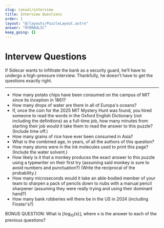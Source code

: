 ```yaml
---
slug: casual/interview
title: Interview Questions
order: 1
layout: "@/layouts/PuzzleLayout.astro"
answer: "HYDRAULIC"
keep_going: {}
---
```


# Intervew Questions

<div class="italic">
If Sidecar wants to infiltrate the bank as a security guard, he’ll have to undergo a high-pressure interview. Thankfully, he doesn’t have to get the questions exactly right.
</div>

<hr></hr>

<ul>
    <li>How many potato chips have been consumed on the campus of MIT since its inception in 1861?</li>
    <li>How many drops of water are there in all of Europa's oceans?</li>
    <li>If, once the coin for the 2025 MIT Mystery Hunt was found, you hired someone to read the words in the Oxford English Dictionary (not including the definitions) as a full-time job, how many minutes from starting their job would it take them to read the answer to this puzzle? (Include time off.)</li>
    <li>How many grains of rice have ever been consumed in Asia?</li>
    <li>What is the combined age, in years, of all the authors of this question?</li>
    <li>How many atoms were in the ink molecules used to print this page? (Include the water solvent.)</li>
    <li>How likely is it that a monkey produces the exact answer to this puzzle using a typewriter on their first try (assuming said monkey is sure to avoid numbers and punctuation?) (Write the reciprocal of the probability.)</li>
    <li>How many microseconds would it take an able-bodied member of your team to sharpen a pack of pencils down to nubs with a manual pencil sharpener (assuming they were really trying and using their dominant hand?)</li>
    <li>How many bank robberies will there be in the US in 2024 (including Finster's?)</li>
</ul>
BONUS QUESTION: What is ⌊log<sub>10</sub>(x)⌋, where x is the answer to each of the previous questions?